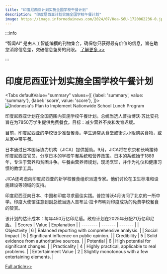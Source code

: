 ```yaml
---
title: "印度尼西亚计划实施全国学校午餐计划"
description: "印度尼西亚计划实施全国学校午餐计划"
image: https://image.informedainews.com/2024/07/Hea-S6U-1720062236-0.jpg
---
```



:::info

“智闻AI“ 是由人工智能编撰的刊物集合，确保您只获得最有价值的信息，旨在助您消除信息差，突破信息茧房的局限。  [了解更多 >>](/)

:::

# 印度尼西亚计划实施全国学校午餐计划


<Tabs
	defaultValue="summary"
	values={[
	{label: 'summary', value: 'summary'},
	{label: 'score', value: 'score'},
]}>
<TabItem value="summary">
<img
  src="https://image.informedainews.com/2024/07/Hea-S6U-1720062236-0.jpg"
  alt="Indonesia's Plan to Implement Nationwide School Lunch Program"
/>



印度尼西亚计划在全国范围内实施学校午餐计划。总统当选人普拉博沃·苏比安托旨在为7850万学生提供免费餐食。目标：减少营养不良和发育迟缓。

目前，印度尼西亚的学校很少准备餐食。学生通常从食堂或街头小贩购买食物，或从家中带午餐。

日本通过日本国际协力机构（JICA）提供援助。9月，JICA将在东京和长崎接待印度尼西亚官员，分享日本的学校午餐系统和营养政策。日本的系统始于1889年，专注于营养和贫困斗争。午餐由营养师规划，现场烹饪，并作为礼仪和健康习惯的教学工具。

JICA还考虑向印度尼西亚的新学校餐食组织派遣专家。他们讨论在卫生标准和设施建设等领域的支持。

印度尼西亚向日本、中国和印度寻求最佳实践。普拉博沃4月访问了北京的一所中学。印度大使馆注意到副总统当选人吉布兰·拉卡布明对印度成功的免费学校餐食的赞赏。

该计划的估计成本：每年450万亿印尼盾。政府计划在2025年分配71万亿印尼盾。
</TabItem>
<TabItem value="score">
	| Scores     | Value   | Explanation |
	| -------- | ------- | ------- |
	| Objectivity  | 6    | Balanced reporting with comprehensive analysis.    |
	| Social Impact | 5     | Significant influence on public opinion.    |
	| Credibility    | 5    | Solid evidence from authoritative sources.    |
	| Potential    | 6    | High potential for significant changes.    |
	| Practicality    | 4    | Highly practical, applicable to real problems.    |
	| Entertainment Value    | 2    | Slightly monotonous with a few entertaining elements.    |
</TabItem>
</Tabs>

[Full article>>](https://asia.nikkei.com/Spotlight/Society/Indonesia-takes-school-lunch-cues-from-Japan-China-and-India)
